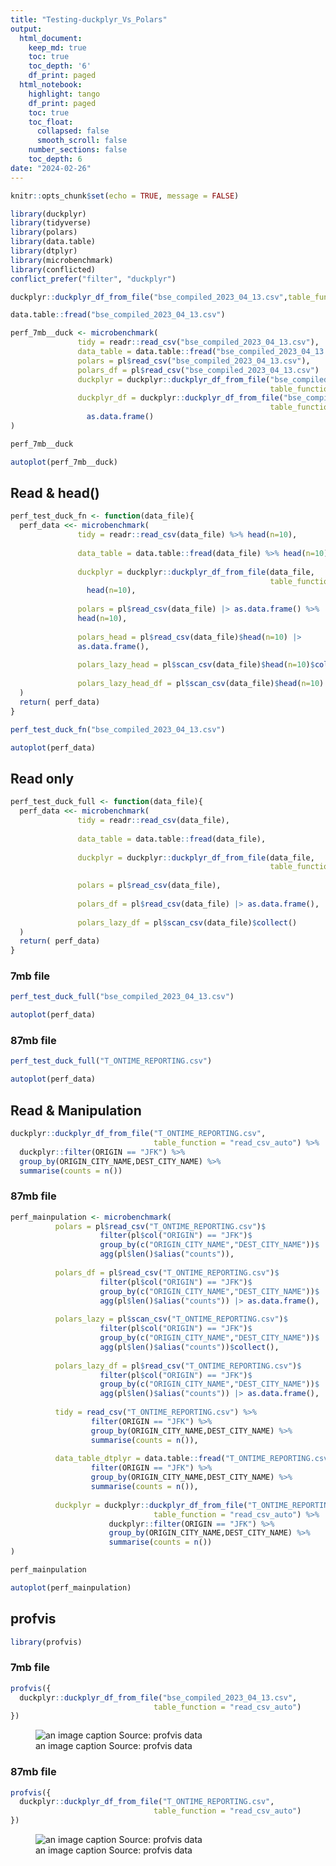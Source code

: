 ```yaml
---
title: "Testing-duckplyr_Vs_Polars"
output:
  html_document:
    keep_md: true
    toc: true
    toc_depth: '6'
    df_print: paged
  html_notebook:
    highlight: tango
    df_print: paged
    toc: true
    toc_float:
      collapsed: false
      smooth_scroll: false
    number_sections: false
    toc_depth: 6
date: "2024-02-26"
---
```


```r
knitr::opts_chunk$set(echo = TRUE, message = FALSE)
```


```r
library(duckplyr)
library(tidyverse)
library(polars)
library(data.table)
library(dtplyr)
library(microbenchmark)
library(conflicted)
conflict_prefer("filter", "duckplyr")
```

```r
duckplyr::duckplyr_df_from_file("bse_compiled_2023_04_13.csv",table_function = "read_csv_auto")
```

```r
data.table::fread("bse_compiled_2023_04_13.csv")
```


```r
perf_7mb__duck <- microbenchmark(
               tidy = readr::read_csv("bse_compiled_2023_04_13.csv"),
               data_table = data.table::fread("bse_compiled_2023_04_13.csv"),
               polars = pl$read_csv("bse_compiled_2023_04_13.csv"),
               polars_df = pl$read_csv("bse_compiled_2023_04_13.csv") |> as.data.frame(),
               duckplyr = duckplyr::duckplyr_df_from_file("bse_compiled_2023_04_13.csv",
                                                          table_function = "read_csv_auto"),
               duckplyr_df = duckplyr::duckplyr_df_from_file("bse_compiled_2023_04_13.csv",
                                                          table_function = "read_csv_auto") |>
                 as.data.frame()
)

perf_7mb__duck
```

```r
autoplot(perf_7mb__duck)
```

## Read & head()

```r
perf_test_duck_fn <- function(data_file){
  perf_data <<- microbenchmark(
               tidy = readr::read_csv(data_file) %>% head(n=10),
               
               data_table = data.table::fread(data_file) %>% head(n=10),
               
               duckplyr = duckplyr::duckplyr_df_from_file(data_file,
                                                          table_function = "read_csv_auto") %>%
                 head(n=10),
               
               polars = pl$read_csv(data_file) |> as.data.frame() %>%
               head(n=10),
               
               polars_head = pl$read_csv(data_file)$head(n=10) |>
               as.data.frame(),
               
               polars_lazy_head = pl$scan_csv(data_file)$head(n=10)$collect(),
               
               polars_lazy_head_df = pl$scan_csv(data_file)$head(n=10) |> as.data.frame()
  )
  return( perf_data)
}
```


```r
perf_test_duck_fn("bse_compiled_2023_04_13.csv")
```

```r
autoplot(perf_data)
```


## Read only

```r
perf_test_duck_full <- function(data_file){
  perf_data <<- microbenchmark(
               tidy = readr::read_csv(data_file),
               
               data_table = data.table::fread(data_file),
               
               duckplyr = duckplyr::duckplyr_df_from_file(data_file,
                                                          table_function = "read_csv_auto"),
               
               polars = pl$read_csv(data_file),
               
               polars_df = pl$read_csv(data_file) |> as.data.frame(),
               
               polars_lazy_df = pl$scan_csv(data_file)$collect()
  )
  return( perf_data)
}
```

### 7mb file

```r
perf_test_duck_full("bse_compiled_2023_04_13.csv")
```

```r
autoplot(perf_data)
```

### 87mb file

```r
perf_test_duck_full("T_ONTIME_REPORTING.csv")
```

```r
autoplot(perf_data)
```

## Read & Manipulation

```r
duckplyr::duckplyr_df_from_file("T_ONTIME_REPORTING.csv",
                                table_function = "read_csv_auto") %>%
  duckplyr::filter(ORIGIN == "JFK") %>% 
  group_by(ORIGIN_CITY_NAME,DEST_CITY_NAME) %>% 
  summarise(counts = n())
```

### 87mb file


```r
perf_mainpulation <- microbenchmark(
          polars = pl$read_csv("T_ONTIME_REPORTING.csv")$
                    filter(pl$col("ORIGIN") == "JFK")$
                    group_by(c("ORIGIN_CITY_NAME","DEST_CITY_NAME"))$
                    agg(pl$len()$alias("counts")),
          
          polars_df = pl$read_csv("T_ONTIME_REPORTING.csv")$
                    filter(pl$col("ORIGIN") == "JFK")$
                    group_by(c("ORIGIN_CITY_NAME","DEST_CITY_NAME"))$
                    agg(pl$len()$alias("counts")) |> as.data.frame(),
          
          polars_lazy = pl$scan_csv("T_ONTIME_REPORTING.csv")$
                    filter(pl$col("ORIGIN") == "JFK")$
                    group_by(c("ORIGIN_CITY_NAME","DEST_CITY_NAME"))$
                    agg(pl$len()$alias("counts"))$collect(),
          
          polars_lazy_df = pl$read_csv("T_ONTIME_REPORTING.csv")$
                    filter(pl$col("ORIGIN") == "JFK")$
                    group_by(c("ORIGIN_CITY_NAME","DEST_CITY_NAME"))$
                    agg(pl$len()$alias("counts")) |> as.data.frame(),
          
          tidy = read_csv("T_ONTIME_REPORTING.csv") %>% 
                  filter(ORIGIN == "JFK") %>% 
                  group_by(ORIGIN_CITY_NAME,DEST_CITY_NAME) %>% 
                  summarise(counts = n()),
          
          data_table_dtplyr = data.table::fread("T_ONTIME_REPORTING.csv") %>% 
                  filter(ORIGIN == "JFK") %>% 
                  group_by(ORIGIN_CITY_NAME,DEST_CITY_NAME) %>% 
                  summarise(counts = n()),
          
          duckplyr = duckplyr::duckplyr_df_from_file("T_ONTIME_REPORTING.csv",
                                table_function = "read_csv_auto") %>%
                      duckplyr::filter(ORIGIN == "JFK") %>% 
                      group_by(ORIGIN_CITY_NAME,DEST_CITY_NAME) %>% 
                      summarise(counts = n())
)

perf_mainpulation
```

```r
autoplot(perf_mainpulation)
```

## profvis

```r
library(profvis)
```

### 7mb file

```r
profvis({
  duckplyr::duckplyr_df_from_file("bse_compiled_2023_04_13.csv",
                                table_function = "read_csv_auto")
})
```

![an image caption Source: profvis data](V:/1. R & Python work/3. R/Polars_in_R/8_pl_profvis.PNG)

### 87mb file

```r
profvis({
  duckplyr::duckplyr_df_from_file("T_ONTIME_REPORTING.csv",
                                table_function = "read_csv_auto")
})
```

![an image caption Source: profvis data](V:/1. R & Python work/3. R/Polars_in_R/9_pl_profvis.PNG)





